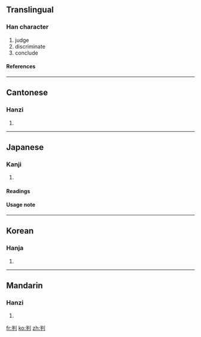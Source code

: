 ==Translingual==
===Han character===
{{Han char|rn=18|rad=刀|as=05|sn=7|four=9250<sub>0</sub>|canj=火手中弓 (FQLN)}}
# judge
# discriminate
# conclude
====References====
{{Han ref|kx=0138.110|dkj=01923|dj=0311.120|hdz=10331.050|uh=5224|ud=21028|bh=A750|bd=42832}}
----
==Cantonese==
===Hanzi===
{{yue-hanzi|jyut=|y=pun3}}
# {{defn|Cantonese}}
----
==Japanese==
===Kanji===
{{ja-kanji|grade=5|rs=刀05}}
# {{defn|Japanese}}
====Readings====
{{ja-readings|on=[[はん]] (han), [[ばん]] (ban)|kun=[[わける]] (wakeru)}}
====Usage note====
----
==Korean==
===Hanja===
{{ko-hanja|hangeul=판|rv=pan|mr=p'an}}
# {{defn|Korean}}
----
==Mandarin==
===Hanzi===
{{cmn-hanzi|pin=[[pàn]] (pan4)|wg=p'an<sup>4</sup>}}
# {{defn|Mandarin}}

[[fr:判]]
[[ko:判]]
[[zh:判]]